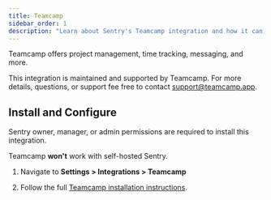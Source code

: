 ```yaml
---
title: Teamcamp
sidebar_order: 1
description: "Learn about Sentry's Teamcamp integration and how it can be your all-in-one project management application."
---
```


Teamcamp offers project management, time tracking, messaging, and more.

This integration is maintained and supported by Teamcamp. For more details, questions, or support fee free to contact support@teamcamp.app.

## Install and Configure

<Alert>

Sentry owner, manager, or admin permissions are required to install this integration.

Teamcamp **won't** work with self-hosted Sentry.

</Alert>

1. Navigate to **Settings > Integrations > Teamcamp**

2. Follow the full [Teamcamp installation instructions](https://www.teamcamp.app/help/sentry).

